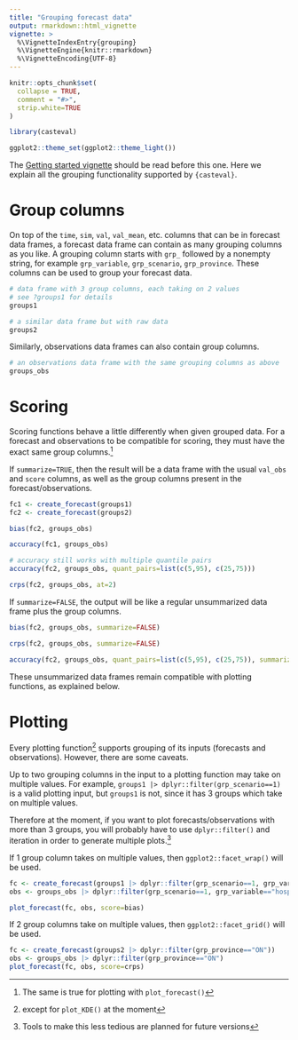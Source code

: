 ```yaml
---
title: "Grouping forecast data"
output: rmarkdown::html_vignette
vignette: >
  %\VignetteIndexEntry{grouping}
  %\VignetteEngine{knitr::rmarkdown}
  %\VignetteEncoding{UTF-8}
---
```


```r
knitr::opts_chunk$set(
  collapse = TRUE,
  comment = "#>",
  strip.white=TRUE
)

library(casteval)

ggplot2::theme_set(ggplot2::theme_light())
```

The [Getting started vignette](casteval.html) should be read before this one.
Here we explain all the grouping functionality supported by `{casteval}`.

# Group columns

On top of the `time`, `sim`, `val`, `val_mean`, etc. columns that can be in forecast data frames,
a forecast data frame can contain as many grouping columns as you like.
A grouping column starts with `grp_` followed by a nonempty string, for example `grp_variable`, `grp_scenario`, `grp_province`.
These columns can be used to group your forecast data.

```r
# data frame with 3 group columns, each taking on 2 values
# see ?groups1 for details
groups1

# a similar data frame but with raw data
groups2
```

Similarly, observations data frames can also contain group columns.

```r
# an observations data frame with the same grouping columns as above
groups_obs
```

# Scoring

Scoring functions behave a little differently when given grouped data.
For a forecast and observations to be compatible for scoring, they must have the exact same group columns.^[The same is true for plotting with `plot_forecast()`]

If `summarize=TRUE`, then the result will be a data frame with the usual `val_obs` and `score` columns, as well as the group columns present in the forecast/observations.

```r
fc1 <- create_forecast(groups1)
fc2 <- create_forecast(groups2)

bias(fc2, groups_obs)

accuracy(fc1, groups_obs)

# accuracy still works with multiple quantile pairs
accuracy(fc2, groups_obs, quant_pairs=list(c(5,95), c(25,75)))

crps(fc2, groups_obs, at=2)
```

If `summarize=FALSE`, the output will be like a regular unsummarized data frame plus the group columns.

```r
bias(fc2, groups_obs, summarize=FALSE)

crps(fc2, groups_obs, summarize=FALSE)

accuracy(fc2, groups_obs, quant_pairs=list(c(5,95), c(25,75)), summarize=FALSE)
```

These unsummarized data frames remain compatible with plotting functions, as explained below.

# Plotting

Every plotting function^[except for `plot_KDE()` at the moment] supports grouping of its inputs (forecasts and observations).
However, there are some caveats.

Up to two grouping columns in the input to a plotting function may take on multiple values.
For example, `groups1 |> dplyr::filter(grp_scenario==1)` is a valid plotting input, but `groups1` is not, since it has 3 groups which take on multiple values.

Therefore at the moment, if you want to plot forecasts/observations with more than 3 groups, you will probably have to use `dplyr::filter()` and iteration in order to generate multiple plots.^[Tools to make this less tedious are planned for future versions]

If 1 group column takes on multiple values, then `ggplot2::facet_wrap()` will be used.

```r
fc <- create_forecast(groups1 |> dplyr::filter(grp_scenario==1, grp_variable=="hosp"))
obs <- groups_obs |> dplyr::filter(grp_scenario==1, grp_variable=="hosp")

plot_forecast(fc, obs, score=bias)
```

If 2 group columns take on multiple values, then `ggplot2::facet_grid()` will be used.

```r
fc <- create_forecast(groups2 |> dplyr::filter(grp_province=="ON"))
obs <- groups_obs |> dplyr::filter(grp_province=="ON")
plot_forecast(fc, obs, score=crps)
```